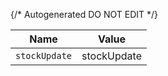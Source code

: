 {/* Autogenerated DO NOT EDIT  */}

| Name          | Value         |
| ------------- | ------------- |
| `stockUpdate` | stockUpdate   |


